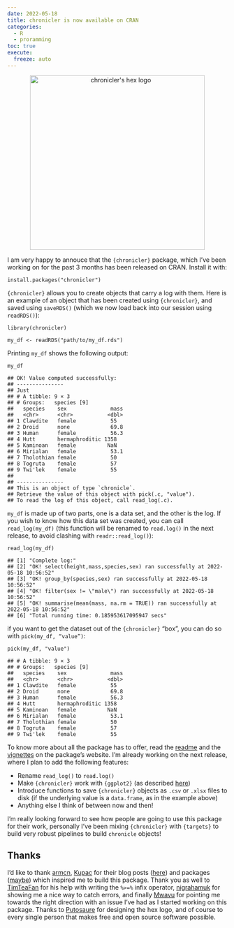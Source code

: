 ```yaml
---
date: 2022-05-18
title: chronicler is now available on CRAN
categories:
  - R
  - proramming
toc: true
execute:
  freeze: auto
---
```


<div style="text-align:center;">
<p><a href="https://b-rodrigues.github.io/chronicler/">
<img src="https://b-rodrigues.github.io/chronicler/reference/figures/hex.png" title = "chronicler's hex logo" height="400px"></a></p>
</div>
<p>I am very happy to annouce that the <code>{chronicler}</code> package, which I’ve been working on for the past
3 months has been released on CRAN. Install it with:</p>
<pre class="r"><code>install.packages(&quot;chronicler&quot;)</code></pre>
<p><code>{chronicler}</code> allows you to create objects that carry a log
with them. Here is an example of an object that has been created using <code>{chronicler}</code>, and saved
using <code>saveRDS()</code> (which we now load back into our session using <code>readRDS()</code>):</p>
<pre class="r"><code>library(chronicler)

my_df &lt;- readRDS(&quot;path/to/my_df.rds&quot;)</code></pre>
<p>Printing <code>my_df</code> shows the following output:</p>
<pre class="r"><code>my_df</code></pre>
<pre><code>## OK! Value computed successfully:
## ---------------
## Just
## # A tibble: 9 × 3
## # Groups:   species [9]
##   species    sex              mass
##   &lt;chr&gt;      &lt;chr&gt;           &lt;dbl&gt;
## 1 Clawdite   female           55  
## 2 Droid      none             69.8
## 3 Human      female           56.3
## 4 Hutt       hermaphroditic 1358  
## 5 Kaminoan   female          NaN  
## 6 Mirialan   female           53.1
## 7 Tholothian female           50  
## 8 Togruta    female           57  
## 9 Twi&#39;lek    female           55  
## 
## ---------------
## This is an object of type `chronicle`.
## Retrieve the value of this object with pick(.c, &quot;value&quot;).
## To read the log of this object, call read_log(.c).</code></pre>
<p><code>my_df</code> is made up of two parts, one is a data set, and the other is the log. If you wish
to know how this data set was created, you can call <code>read_log(my_df)</code> (this function will
be renamed to <code>read.log()</code> in the next release, to avoid clashing with <code>readr::read_log()</code>):</p>
<pre class="r"><code>read_log(my_df)</code></pre>
<pre><code>## [1] &quot;Complete log:&quot;                                                                  
## [2] &quot;OK! select(height,mass,species,sex) ran successfully at 2022-05-18 10:56:52&quot;    
## [3] &quot;OK! group_by(species,sex) ran successfully at 2022-05-18 10:56:52&quot;              
## [4] &quot;OK! filter(sex != \&quot;male\&quot;) ran successfully at 2022-05-18 10:56:52&quot;            
## [5] &quot;OK! summarise(mean(mass, na.rm = TRUE)) ran successfully at 2022-05-18 10:56:52&quot;
## [6] &quot;Total running time: 0.185953617095947 secs&quot;</code></pre>
<p>if you want to get the dataset out of the <code>{chronicler}</code> “box”, you can do so with <code>pick(my_df, "value")</code>:</p>
<pre class="r"><code>pick(my_df, &quot;value&quot;)</code></pre>
<pre><code>## # A tibble: 9 × 3
## # Groups:   species [9]
##   species    sex              mass
##   &lt;chr&gt;      &lt;chr&gt;           &lt;dbl&gt;
## 1 Clawdite   female           55  
## 2 Droid      none             69.8
## 3 Human      female           56.3
## 4 Hutt       hermaphroditic 1358  
## 5 Kaminoan   female          NaN  
## 6 Mirialan   female           53.1
## 7 Tholothian female           50  
## 8 Togruta    female           57  
## 9 Twi&#39;lek    female           55</code></pre>
<p>To know more about all the package has to offer, read the
<a href="https://b-rodrigues.github.io/chronicler/">readme</a> and the
<a href="https://b-rodrigues.github.io/chronicler/articles/">vignettes</a> on the package’s website. I’m
already working on the next release, where I plan to add the following features:</p>
<ul>
<li>Rename <code>read_log()</code> to <code>read.log()</code></li>
<li>Make <code>{chronicler}</code> work with <code>{ggplot2}</code> (as described <a href="2022-05-15-self_doc_ggplot.qmd">here</a>)</li>
<li>Introduce functions to save <code>{chronicler}</code> objects as <code>.csv</code> or <code>.xlsx</code> files to disk (if the underlying value is a <code>data.frame</code>, as in the example above)</li>
<li>Anything else I think of between now and then!</li>
</ul>
<p>I’m really looking forward to see how people are going to use this package for their work,
personally I’ve been mixing <code>{chronicler}</code> with <code>{targets}</code> to build very robust pipelines to build
<code>chronicle</code> objects!</p>
<div id="thanks" class="section level2">
<h2>Thanks</h2>
<p>I’d like to thank <a href="https://github.com/armcn">armcn</a>, <a href="https://github.com/Kupac">Kupac</a> for their
blog posts (<a href="https://kupac.gitlab.io/biofunctor/2019/05/25/maybe-monad-in-r/">here</a>) and packages
(<a href="https://armcn.github.io/maybe/">maybe</a>) which inspired me to build this package. Thank you as
well to
<a href="https://community.rstudio.com/t/help-with-writing-a-custom-pipe-and-environments/133447/2?u=brodriguesco">TimTeaFan</a>
for his help with writing the <code>%&gt;=%</code> infix operator,
<a href="https://community.rstudio.com/t/best-way-to-catch-rlang-errors-consistently/131632/5?u=brodriguesco">nigrahamuk</a>
for showing me a nice way to catch errors, and finally
<a href="https://community.rstudio.com/t/how-to-do-call-a-dplyr-function/131396/2?u=brodriguesco">Mwavu</a>
for pointing me towards the right direction with an issue I’ve had as I started working on this
package. Thanks to <a href="https://twitter.com/putosaure">Putosaure</a> for designing the hex logo,
and of course to every single person that makes free and open source software possible.</p>
